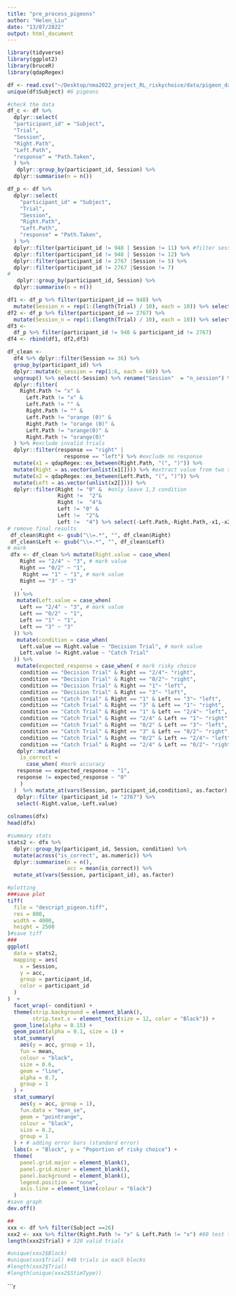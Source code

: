 ```yaml
---
title: "pre_process_pigeons"
author: "Helen_Liu"
date: "13/07/2022"
output: html_document
---
```


```r
library(tidyverse)
library(ggplot2)
library(bruceR)
library(qdapRegex)
```


```r
df <- read.csv("~/Desktop/nma2022_project_RL_riskychoice/data/pigeon_data.csv")
unique(df$Subject) #6 pigeons
```


```r
#check the data
df_c <- df %>% 
  dplyr::select(
  "participant_id" = "Subject",
  "Trial",
  "Session",
  "Right.Path",
  "Left.Path",
  "response" = "Path.Taken", 
  ) %>%
   dplyr::group_by(participant_id, Session) %>%
  dplyr::summarise(n = n())
```


```r
df_p <- df %>%
  dplyr::select(
    "participant_id" = "Subject",
    "Trial",
    "Session",
    "Right.Path",
    "Left.Path",
    "response" = "Path.Taken",
  ) %>% 
  dplyr::filter(participant_id != 948 | Session != 11) %>% #filter sessions that does not have 10 trials
  dplyr::filter(participant_id != 948 | Session != 12) %>%
  dplyr::filter(participant_id != 2767 |Session != 5) %>%
  dplyr::filter(participant_id != 2767 |Session != 7) 
#
   dplyr::group_by(participant_id, Session) %>%
  dplyr::summarise(n = n())
```


```r
df1 <- df_p %>% filter(participant_id == 948) %>%
  mutate(Session_n = rep(1:(length(Trial) / 10), each = 10)) %>% select(-Session) %>% rename(Session = Session_n)
df2 <- df_p %>% filter(participant_id == 2767) %>%
  mutate(Session_n = rep(1:(length(Trial) / 10), each = 10)) %>% select(-Session) %>% rename(Session = Session_n)
df3 <-
  df_p %>% filter(participant_id != 948 & participant_id != 2767)
df4 <- rbind(df1, df2,df3)

df_clean <-
  df4 %>% dplyr::filter(Session <= 36) %>%
  group_by(participant_id) %>%
  dplyr::mutate(n_session = rep(1:6, each = 60)) %>%
  ungroup() %>% select(-Session) %>% rename("Session"  = "n_session") %>%
  dplyr::filter(
    Right.Path != "x" &
      Left.Path != "x" &
      Left.Path != "" &
      Right.Path != "" &
      Left.Path != "orange (0)" &
      Right.Path != "orange (0)" &
      Left.Path != "orange(0)" &
      Right.Path != "orange(0)"
  ) %>% #exclude invalid trials
  dplyr::filter(response == "right" |
                  response == "left") %>% #exclude no response
  mutate(x1 = qdapRegex::ex_between(Right.Path, "(", ")")) %>%
  mutate(Right = as.vector(unlist(x1[]))) %>% #extract value from two sides
  mutate(x2 = qdapRegex::ex_between(Left.Path, "(", ")")) %>%
  mutate(Left = as.vector(unlist(x2[]))) %>%
  dplyr::filter(Right != "0" &  #only leave 1,3 condition
                Right !=  "2"&
                Right !=  "4"&  
                Left != "0" & 
                Left !=  "2"&
                Left !=  "4") %>% select(-Left.Path,-Right.Path,-x1,-x2)
# remove final results 
 df_clean$Right <- gsub("\\=.*", "", df_clean$Right) 
 df_clean$Left <- gsub("\\=.*", "", df_clean$Left)
# mark 
 dfx <- df_clean %>% mutate(Right.value = case_when(
    Right == "2/4" ~ "3", # mark value
    Right == "0/2" ~ "1",
     Right == "1" ~ "1", # mark value
    Right == "3" ~ "3"
    ,
  )) %>% 
   mutate(Left.value = case_when(
    Left == "2/4" ~ "3", # mark value
    Left == "0/2" ~ "1",
    Left == "1" ~ "1", 
    Left == "3" ~ "3"
  )) %>%
   mutate(condition = case_when(
    Left.value == Right.value ~ "Decision Trial", # mark value
    Left.value != Right.value ~ "Catch Trial"
  )) %>%  
   mutate(expected_response = case_when( # mark risky choice
    condition == "Decision Trial" & Right == "2/4"~ "right", 
    condition == "Decision Trial" & Right == "0/2"~ "right",
    condition == "Decision Trial" & Right == "1"~ "left", 
    condition == "Decision Trial" & Right == "3"~ "left",
    condition == "Catch Trial" & Right == "1" & Left == "3"~ "left",
    condition == "Catch Trial" & Right == "3" & Left == "1"~ "right",
    condition == "Catch Trial" & Right == "1" & Left == "2/4"~ "left",
    condition == "Catch Trial" & Right == "2/4" & Left == "1"~ "right",
    condition == "Catch Trial" & Right == "0/2" & Left == "3"~ "left",
    condition == "Catch Trial" & Right == "3" & Left == "0/2"~ "right",
    condition == "Catch Trial" & Right == "0/2" & Left == "2/4"~ "left",
    condition == "Catch Trial" & Right == "2/4" & Left == "0/2"~ "right")) %>%  
   dplyr::mutate(
    is_correct = 
      case_when( #mark accuracy
   response == expected_response ~ "1", 
   response != expected_response ~ "0"
    )
  )  %>% mutate_at(vars(Session, participant_id,condition), as.factor) %>% 
   dplyr::filter (participant_id != "2767") %>%
   select(-Right.value,-Left.value)
 
colnames(dfx)
head(dfx)
```


```r
#summary stats
stats2 <- dfx %>%
  dplyr::group_by(participant_id, Session, condition) %>%
  mutate(across("is_correct", as.numeric)) %>%
  dplyr::summarise(n = n(),
                   acc = mean(is_correct)) %>%
  mutate_at(vars(Session, participant_id), as.factor)

#plotting
###save plot
tiff(
  file = "descript_pigeon.tiff",
  res = 800,
  width = 4000,
  height = 2500
)#save tiff
###
ggplot(
  data = stats2,
  mapping = aes(
    x = Session,
    y = acc,
    group = participant_id,
    color = participant_id
  )
)  +
  facet_wrap(~ condition) +
  theme(strip.background = element_blank(),
        strip.text.x = element_text(size = 12, color = "Black")) +
  geom_line(alpha = 0.15) +
  geom_point(alpha = 0.1, size = 1) +
  stat_summary(
    aes(y = acc, group = 1),
    fun = mean,
    colour = "black",
    size = 0.6,
    geom = "line",
    alpha = 0.7,
    group = 1
  ) +
  stat_summary(
    aes(y = acc, group = 1),
    fun.data = "mean_se",
    geom = "pointrange",
    colour = "black",
    size = 0.2,
    group = 1
  ) + # adding error bars (standard error)
  labs(x = "Block", y = "Poportion of risky choice") +
  theme(
    panel.grid.major = element_blank(),
    panel.grid.minor = element_blank(),
    panel.background = element_blank(),
    legend.position = "none",
    axis.line = element_line(colour = "black")
  )
#save graph
dev.off()
```


```r
##
xxx <- df %>% filter(Subject ==26)
xxx2 <- xxx %>% filter(Right.Path != "x" & Left.Path != "x") #80 test trials
length(xxx2$Trial) # 320 valid trials 

#unique(xxx2$Block)
#unique(xxx$Trial) #48 trials in each blocks 
#length(xxx2$Trial) 
#length(unique(xxx2$StimType))
```


```r


